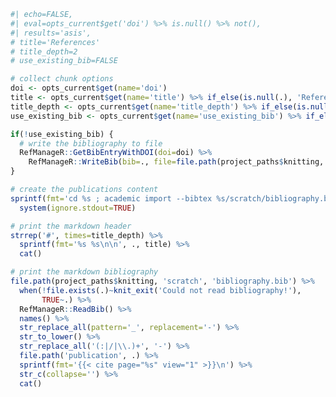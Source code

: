 ```r
#| echo=FALSE,
#| eval=opts_current$get('doi') %>% is.null() %>% not(),
#| results='asis',
# title='References'
# title_depth=2
# use_existing_bib=FALSE

# collect chunk options
doi <- opts_current$get(name='doi')
title <- opts_current$get(name='title') %>% if_else(is.null(.), 'References', .)
title_depth <- opts_current$get(name='title_depth') %>% if_else(is.null(.), 2, .)
use_existing_bib <- opts_current$get(name='use_existing_bib') %>% if_else(is.null(.), FALSE, .)

if(!use_existing_bib) {
  # write the bibliography to file
  RefManageR::GetBibEntryWithDOI(doi=doi) %>%
    RefManageR::WriteBib(bib=., file=file.path(project_paths$knitting, 'scratch', 'bibliography.bib'), append=FALSE)
}

# create the publications content
sprintf(fmt='cd %s ; academic import --bibtex %s/scratch/bibliography.bib --publication-dir publication --no-overwrite', project_paths$website, project_paths$knitting) %>%
  system(ignore.stdout=TRUE)

# print the markdown header
strrep('#', times=title_depth) %>%
  sprintf(fmt='%s %s\n\n', ., title) %>%
  cat()

# print the markdown bibliography
file.path(project_paths$knitting, 'scratch', 'bibliography.bib') %>%
  when(!file.exists(.)~knit_exit('Could not read bibliography!'),
       TRUE~.) %>%
  RefManageR::ReadBib() %>%
  names() %>%
  str_replace_all(pattern='_', replacement='-') %>%
  str_to_lower() %>%
  str_replace_all('(:|/|\\.)+', '-') %>%
  file.path('publication', .) %>%
  sprintf(fmt='{{< cite page="%s" view="1" >}}\n') %>%
  str_c(collapse='') %>%
  cat()
```
